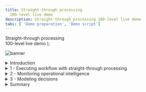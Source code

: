 ```yaml
---
title: Straight-through processing
  100-level live demo
description: Straight-through processing 100-level live demo
tabs: [ 'Demo preparation', 'Demo script']
---
```


  <span>
    Straight-through processing <br/> 100-level live demo
  </span> );

![banner](./images/BA_STP_100_Script_GitHub_banner_8-3-21_short.jpg)

<span id="top"></span>

<details>

<summary>Introduction</summary>
<br/>

Welcome to the straight-through processing demonstration.

<br/>

Today, I will demonstrate how the IBM Cloud Pak for Business Automation supports straight-through processing to automate customer refund requests quickly and easily. We’ll take advantage of the Pak’s workflow and decision management features - along with its operational intelligence capabilities - to show how business users can lead the effort to transform customer service. Let’s get started.

<br/>

(Printer-ready PDF of demo script <a href="./100-BA-STP-Demo-Script.pdf" target="_blank" rel="noreferrer">here</a>)

<br/>

**[Go to top](#top)**

</details>

<details>
<summary>1 - Executing workflow with straight-through processing</summary>
<br/>

| **1.1** | **Refund request approved** |
| :--- | :--- |
| **Narration** | Let’s look at how straight-through processing transforms the refund process. |
| **Action** | Go to Focus Corp's **Your Returns and Refunds** page |
| **Action** | Click to select an order. Of the three orders that display, click on the refund request ending in '**AP**.' <br/><br/> ![Step_1.1_action_2](./images/Step_4.1_action_2_600.png) |
| **Action** | Click **Submit Request** to process the refund. The process executes and generates a refund-approved result. <br/><br/> ![Step_1.1_action_2_1](./images/Step_4.1_action_3_600.png) <br/> ![Step_1.1_results_screen](./images/Step_4.1_results_screen_600.png) |
| **Narration** | In this first example, when the customer submits the refund request, the criteria is evaluated by the refund decision, and the approval is granted in real time, avoiding a time-consuming manual investigation. |

<br/><br/>

| **1.2** | **Refund request denied** |
| :--- | :--- |
| **Narration** | Let’s look at a second example. |
| **Action** | Click on **Submit Another Refund Request** <br/><br/> ![Step_1.2_action_1](./images/Step_4.2_action_1_600.png) |
| **Action** | Click to select an order. Of the three orders that display, click on the refund request ending in '**DE**.' <br/><br/> ![Step_1.2_action_2](./images/Step_4.2_action_2_600.png) |
| **Action** | Click **Submit Request** to process the refund. The process executes and generates a refund-denied result. <br/><br/> ![Step_1.2_action_2_1](./images/Step_4.2_action_3_600.png) <br/> ![Step_1.2_results_screen](./images/Step_4.2_results_screen_600.png) |
| **Narration** | This one did not meet our criteria and resulted in a denial because it was outside the time window. While this refund request resulted in a denial, it is still straight-through processing because there is no manual work. |

<br/><br/>

| **1.3** | **Refund request requires manual investigation** |
| :--- | :--- |
| **Narration** | But what if the business rules determine this request requires investigation? |
| **Action** | Click on **Submit Another Refund Request** <br/> ![Step_1.3_action_1](./images/Step_4.3_action_1_600.png) |
| **Action** | Click to select an order. Of the three orders that display, click on the refund request ending in ‘**MA**.’ <br/> ![Step_1.3_action_2](./images/Step_4.3_action_2_600.png) |
| **Action** | Click **Submit Request** to process the refund. The process executes and generates a refund investigation result. <br/><br/>![Step_1.3_action_2_1](./images/Step_4.3_action_3_600.png) <br/> ![Step_1.3_results_screen](./images/Step_4.3_results_screen_600.png) |
| **Narration** | In that case, workflow would route the request to our customer service agent to do the investigation. |

<br/>

**[Go to top](#top)**

</details>

<details>
<summary>2 - Monitoring operational intelligence</summary>
<br/>

| **2.1** | **Review the refund dashboard** |
| :--- | :--- |
| **Narration** | Let’s look at the refund dashboard to see how much straight-through processing we’ve achieved. |
| **Action** | Click on the **Refund Dashboard** tab, which you opened in the demo preparation. In this step, you are just speaking to the displayed dashboard. <br/><br/> ![Step_2.1_action_1](./images/Step_5.1_action_1_600.png) |
| **Narration** | So far, the percentage of manually processed requests is still around 70%, with the average manual investigation taking over two hours.<br/><br/>Let’s look at what’s behind this dashboard.<br/><br/>First, as the refund process runs, the system can collect and process historical data and make it available for visualization.<br/><br/>Next, we provide the Business Performance Center, a no-code monitoring application for the IBM Cloud Pak for Business Automation. Dashboards can be designed and shared in minutes that provide insight into important business activities and processes. You can prepare, track, and design visualizations of metrics, key performance indicators (KPIs), and other measurements of business performance in customizable dashboards.<br/><br/>Additionally, the historical data can be used to feed a data lake to apply machine learning to our automations. For example, to make even more sophisticated refund decisions, we could use a data lake to incorporate machine learning into our refund process. The Cloud Pak for Business Automation includes some machine learning samples to help you get started. |

<br/>

**[Go to top](#top)**

</details>

<details>
<summary>3 - Modeling decisions</summary>
<br/>

| **3.1** | **Review the refund approval decision model** |
| :--- | :--- |
| **Narration** | Let’s look at how the business analyst can create and manage business rules to further increase straight-through processing. The business rules replicate how experts make refund decisions. <br/><br/> Using no-code decision modeling, business analysts can easily author and test refund decision criteria. |
| **Action** | Go to your **Decision Center**, having already logged in with your credentials if necessary |
| **Action** | Click on the decision service named **Refund Processing** <br/><br/> ![Step_3.1_action_2](./images/Step_6.1_action_2_600.png) |
| **Action** | When the **Refund Processing** decision screen appears, click on **main** <br/><br/> ![Step_3.1_action_3](./images/Step_6.1_action_3_600.png) |
| **Action** | The next screen has several blue tabs at the top. Click on **Decision Model**. <br/><br/> ![Step_3.1_action_4](./images/Step_6.1_action_4_600.png) |
| **Narration** | This is the decision model for the refund request decision service. A decision model uses a diagram to break the decision down into sub-decisions, which all contribute to the final refund decision. |
| **Action** | Click on **Validate Time Window** in the decision diagram <br/><br/> ![Step_3.1_action_5](./images/Step_6.1_action_5_600.png) |
| **Action** | Click on **Validate Time Window** in the Decision Logic section on the left side of the screen <br/><br/> **Note:** This opens a rule table based on the refund reason, day since order, and goods condition <br/><br/> ![Step_3.1_action_6](./images/Step_6.1_action_6_600.png) |
| **Action** | Close the **Validate Time Window** table <br/><br/> ![Step_3.1_action_7](./images/Step_6.1_action_7_600.png) |
| **Narration** | To automate the refund request process, we’ve used two decision tables. A decision table groups rules that have similar conditions and actions but use different thresholds.<br/><br/>The first decision table considers the customer’s reason for return, the days since delivery, and the condition of the item. These are the same criteria that a customer service agent would have used to make a refund request decision, but now, the decision is automated and executes in real time. |
| **Action** | Click on **Validate Type of Goods** in the decision diagram <br/><br/> ![Step_3.1_action_8](./images/Step_6.1_action_8_600.png) |
| **Action** | Click on **Validate Type of Goods** in the Decision Logic section on the left side of the screen <br/><br/> **Note**: This opens a rule table based on goods type and goods condition <br/><br/> ![Step_3.1_action_9](./images/Step_6.1_action_9_600.png) |
| **Action** | Close the **Validate Type of Goods** window <br/><br/> ![Step_3.1_action_10](./images/Step_6.1_action_10_600.png) |
| **Narration** | The second sub-decision has a table that considers the type of item being returned. |
| **Action** | Click on **Final Refund Decision** in the decision diagram <br/><br/> ![Step_3.1_action_11](./images/Step_6.1_action_11_600.png) |
| **Action** | Click on **Manual Decision** in the Decision Logic section on the left side of the screen <br/><br/> **Note:** This opens a rule script based on goods type and goods condition <br/><br/> ![Step_3.1_action_12](./images/Step_6.1_action_12_600.png) |
| **Action** | Close the **Manual Decision** rule logic window <br/><br/> ![Step_3.1_action_13](./images/Step_6.1_action_13_600.png) |
| **Narration** | We’ve combined the two sub-decisions to make the final response using a simple text rule. <br/><br/> Business analysts can change the rules to achieve higher levels of straight-through processing or to adapt to changing business conditions. |

<br/>

**[Go to top](#top)**

</details>

<details>
<summary>Summary</summary>
<br/>

Using the Cloud Pak for Business Automation, we had all the capabilities needed to significantly reduce the amount of manual refund processing. We combined workflow and decision automation to increase straight-through processing, which resulted in a lower average completion time, lower costs, and more consistent customer communication throughout the process.

<br/>

**[Go to top](#top)**

</details>

